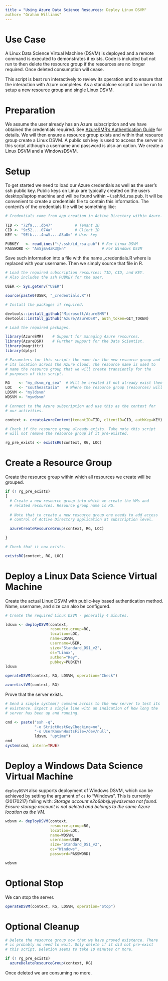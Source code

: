 ```yaml
---
title = "Using Azure Data Science Resources: Deploy Linux DSVM"
author= "Graham Williams"
---
```


# Use Case

A Linux Data Science Virtual Machine (DSVM) is deployed and a remote
command is executed to demonstrates it exists. Code is included but
not run to then delete the resource group if the resources are no
longer required. Once deleted consumption will cease.

This script is best run interactively to review its operation and to
ensure that the interaction with Azure completes. As a standalone
script it can be run to setup a new resource group and single Linux
DSVM.

# Preparation

We assume the user already has an Azure subscription and we have
obtained the credentials required. See
[AzureSMR's Authentication Guide](https://github.com/Microsoft/AzureSMR/blob/master/vignettes/Authentication.Rmd)
for details.  We will then ensure a resource group exists and within
that resource group create a Linux DSVM. A public ssh key is used to
access the server in this script although a username and password is
also an option. We create a Linux DSVM and a WindowsDSVM.

# Setup

To get started we need to load our Azure credentials as well as the
user's ssh public key. Public keys on Linux are typically created on
the users desktop/laptop machine and will be found within
~/.ssh/id_rsa.pub. It will be convenient to create a credentials file
to contain this information. The content's of the credentials file
will be something like:

```r
# Credentials come from app creation in Active Directory within Azure.
 
TID <- "72f9....db47"          # Tenant ID
CID <- "9c52....074a"          # Client ID
KEY <- "9Efb....4nwV....ASa8=" # User key

PUBKEY   <- readLines("~/.ssh/id_rsa.pub") # For Linux DSVM
PASSWORD <- "AmSj&%4aR3@kn"                # For Windows DSVM

```

Save such information into a file with the name <USER>_credentials.R
where <USER> is replaced with your username. Then we simply source
that file in R.

```r
# Load the required subscription resources: TID, CID, and KEY.
# Also includes the ssh PUBKEY for the user.

USER <- Sys.getenv("USER")

source(paste0(USER, "_credentials.R"))
```

```r
# Install the packages if required.

devtools::install_github("Microsoft/AzureSMR")
devtools::install_github("Azure/AzureDSR", auth_token=GIT_TOKEN)
```

```r
# Load the required packages.

library(AzureSMR)    # Support for managing Azure resources.
library(AzureDSR)    # Further support for the Data Scientist.
library(magrittr)    
library(dplyr)
```

```r
# Parameters for this script: the name for the new resource group and
# its location across the Azure cloud. The resource name is used to
# name the resource group that we will create transiently for the
# purposes of this script.

RG    <- "my_dsvm_rg_sea"  # Will be created if not already exist then kill.
LOC   <- "southeastasia"   # Where the resource group (resources) will be hosted.
LDSVM <- "myldsvm"
WDSVM <- "mywdsvm"
```

```r
# Connect to the Azure subscription and use this as the context for
# our activities.

context <- createAzureContext(tenantID=TID, clientID=CID, authKey=KEY)

# Check if the resource group already exists. Take note this script
# will not remove the resource group if it pre-existed.

rg_pre_exists <- existsRG(context, RG, LOC)
```
# Create a Resource Group

Create the resource group within which all resources we create will be
grouped.

```r
if (! rg_pre_exists)
{
  # Create a new resource group into which we create the VMs and
  # related resources. Resource group name is RG. 
  
  # Note that to create a new resource group one needs to add access
  # control of Active Directory application at subscription level.

  azureCreateResourceGroup(context, RG, LOC)

}

# Check that it now exists.

existsRG(context, RG, LOC)
```

# Deploy a Linux Data Science Virtual Machine

Create the actual Linux DSVM with public-key based authentication
method. Name, username, and size can also be configured.

```r
# Create the required Linux DSVM - generally 4 minutes.

ldsvm <- deployDSVM(context, 
                    resource.group=RG,
                    location=LOC,
                    name=LDSVM,
                    username=USER,
                    size="Standard_DS1_v2",
                    os="Linux",
                    authen="Key",
                    pubkey=PUBKEY)
ldsvm

operateDSVM(context, RG, LDSVM, operation="Check")

azureListVM(context, RG)
```

Prove that the server exists.

```r

# Send a simple system() command across to the new server to test its
# existence. Expect a single line with an indication of how long the
# server has been up and running.

cmd <- paste("ssh -q",
             "-o StrictHostKeyChecking=no",
             "-o UserKnownHostsFile=/dev/null",
             ldsvm, "uptime")
cmd
system(cmd, intern=TRUE)

```

# Deploy a Windows Data Science Virtual Machine

`deployDSVM` also supports deployment of Windows DSVM, which can be
achieved by setting the argument of `os` to "Windows". This is
currently (20170217) failing with: *Storage account e2o6bbsjuyjwdsvmsa
not found. Ensure storage account is not deleted and belongs to the
same Azure location as the VM.*

```r
wdsvm <- deployDSVM(context,
                    resource.group=RG,
                    location=LOC,
                    name=WDSVM,
                    username=USER,
                    size="Standard_DS1_v2",
                    os="Windows",
                    password=PASSWORD)

wdsvm
```


# Optional Stop

We can stop the server.

```r
operateDSVM(context, RG, LDSVM, operation="Stop")
```

# Optional Cleanup

```r
# Delete the resource group now that we have proved existence. There
# is probably no need to wait. Only delete if it did not pre-exist
# this script. Deletion seems to take 10 minutes or more.

if (! rg_pre_exists)
  azureDeleteResourceGroup(context, RG)
```

Once deleted we are consuming no more.
